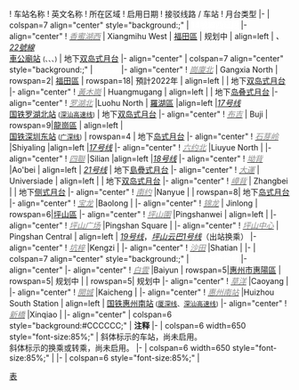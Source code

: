 {{start box}}
! 车站名称{{ref label|Line_14_Table|1|1↑}}
! 英文名称
! 所在区域
! 启用日期
! 接驳线路 / 车站 {{ref label|Line_14_Table|2|2↑}}
! 月台类型
|-
| colspan=7 align="center" style="background:{{深圳地鐵色彩|14}};" | <span style="color:#FFFFFF;">'''14號線西延段'''</span>
|- align="center"
! ''[[香蜜湖西站|<span style="color:#888888;">香蜜湖西</span>]]''
| Xiangmihu West
| [[福田區]]
| 规划中
| align=left | ''{{深圳地鐵|20|c}}、[[深圳地鐵22號線|22號線]]''<br />[[車公廟站 (深圳)|車公廟站]] <small>({{深圳地铁|1|c}}、{{深圳地铁|7|c}}、{{深圳地铁|9|c}}、{{深圳地铁|11|c}})</small>
| 地下[[双岛式月台]]{{efn|与20号线共用}}
|- align="center"
| colspan=7 align="center" style="background:{{深圳地鐵色彩|14}};" | <span style="color:#FFFFFF;">'''14號線'''</span>
|- align="center"
! ''[[崗廈北站|<span style="color:#888888;">崗廈北</span>]]''
| Gangxia North
| rowspan=2| [[福田區]]
| rowspan=18| 預計2022年
| align=left | {{深圳地鐵|2|c}} {{深圳地鐵|10|c}} {{深圳地鐵|11|c}}
| 地下[[双岛式月台]]{{efn|与11号线共用}}
|- align="center"
! ''[[黃木崗站|<span style="color:#888888;">黃木崗</span>]]''
| Huangmugang
| align=left | {{深圳地鐵|7|c}}
| 地下[[岛叠式月台]]{{efn|与7号线共用}}
|- align="center"
! ''[[罗湖北站|<span style="color:#888888;">罗湖北</span>]]''
|Luohu North
| [[羅湖區]]
|align=left |''[[深圳地铁17号线|17号线]]''<br /> {{rint|cn|rail}} [[中国国家铁路集团|国铁]][[罗湖北站]]<small> ([[深汕高速铁路|深汕高速线]])</small>
| 地下[[双岛式月台]]{{efn|预留与规划中17号线共用}}
|- align="center"
! ''[[布吉站|<span style="color:#888888;">布吉</span>]]''
| Buji
| rowspan=9|[[龍崗區]]
| align=left | {{深圳地鐵|3|c}} {{深圳地鐵|5|c}}<br /> {{rint|cn|rail}} [[中国国家铁路集团|国铁]][[深圳东站]]<small> ([[广深线]])</small>
| rowspan=4 | 地下[[岛式月台]]
|- align="center"
! ''[[石芽岭站|<span style="color:#888888;">石芽岭</span>]]''
|Shiyaling
|align=left |''[[深圳地铁17号线|17号线]]''
|- align="center"
! ''[[六约北站|<span style="color:#888888;">六约北</span>]]''
|Liuyue North
| 
|- align="center"
! ''[[四聯站|<span style="color:#888888;">四聯</span>]]''
|Silian
|align=left |''[[深圳地铁18号线|18号线]]''
|- align="center"
! ''[[坳背站|<span style="color:#888888;">坳背</span>]]''
|Ao'bei
| align=left | ''[[深圳地铁21号线|21号线]]''
| 地下[[島疊式月台]]{{efn|预留与规划中21号线共用}}
|- align="center"
! ''[[大運站|<span style="color:#888888;">大運</span>]]''
| Universiade
| align=left | {{深圳地鐵|3|c}} ''{{深圳地鐵|16|c}}''
| 地下[[双岛式月台]]{{efn|与16号线共用}}
|- align="center"
! ''[[嶂背站|<span style="color:#888888;">嶂背</span>]]''
| Zhangbei
|
| 地下[[侧式月台]]
|- align="center"
! ''[[南约站|<span style="color:#888888;">南约</span>]]''
|Nanyue
| 
| rowspan=8| 地下[[岛式月台]]
|- align="center"
! ''[[宝龙站|<span style="color:#888888;">宝龙</span>]]''
|Baolong
| 
|- align="center"
! ''[[锦龙站|<span style="color:#888888;">锦龙</span>]]''
| Jinlong
| rowspan=6|[[坪山區]]
|- align="center"
! ''[[坪山圍站|<span style="color:#888888;">坪山圍</span>]]''
|Pingshanwei
| align=left |''{{深圳地鐵|16|c}}''
|- align="center"
! ''[[坪山广场站|<span style="color:#888888;">坪山广场</span>]]''
|Pingshan Square
| 
|- align="center"
! ''[[坪山中心站|<span style="color:#888888;">坪山中心</span>]]''
| Pingshan Central
| align=left | ''[[深圳地铁19号线|19号线]]''，''[[坪山云巴1号线]]''（出站换乘）
|- align="center"
! ''[[坑梓站|<span style="color:#888888;">坑梓</span>]]''
|Kengzi
|
|- align="center"
! ''[[沙田站 (深圳)|<span style="color:#888888;">沙田</span>]]''
|Shatian
| 
|-
| colspan=7 align="center" style="background:{{深圳地鐵色彩|14}};" | <span style="color:#FFFFFF;">'''14號線惠阳段'''</span>
|- align="center"
|- align="center"
! ''[[白雲站|<span style="color:#888888;">白雲</span>]]''
|Baiyun
| rowspan=5|[[惠州市]][[惠陽區]]
| rowspan=5| 规划中
|
| rowspan=5| 规划中
|- align="center"
! ''[[草洋站|<span style="color:#888888;">草洋</span>]]''
|Caoyang
|
|- align="center"
! ''[[開城站 (惠州)|<span style="color:#888888;">開城</span>]]''
|Kaicheng
|
|- align="center"
! ''[[惠州南站|<span style="color:#888888;">惠州南站</span>]]''
|Huizhou South Station
| align=left | {{rint|cn|rail}} [[中国国家铁路集团|国铁]][[惠州南站]]<small> ([[厦深线]]、[[深汕高速铁路|深汕高速线]])</small>
|- align="center"
! ''[[新橋站 (惠州)|<span style="color:#888888;">新橋</span>]]''
|Xinqiao
|
|- align="center"
| colspan=6 style="background:#CCCCCC;" | '''注释'''
|-
| colspan=6 width=650 style="font-size:85%;" | {{note label|Line_5_Table|1|1↑}}斜体标示的车站，尚未启用。<br />{{note label|Line_5_Table|2|2↑}}斜体标示的换乘或转乘，尚未启用。
|-
| colspan=6 width=650 style="font-size:85%;" | {{notelist}}
|-
| colspan=6 style="font-size:85%;" | <div style="text-align: right;">{{Tnavbar|深圳地鐵14號線車站列表|mini=1}}</div>
{{end box}}<noinclude>
[[Category:深圳地铁车站列表模板|表]]
</noinclude>